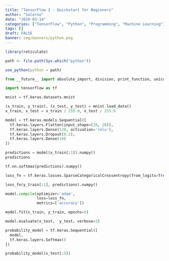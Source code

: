 ```yaml
---
title: "TensorFlow 2 - Quickstart for Beginners"
author: "Salerno"
date: "2020-03-14"
categories: ["TensorFlow", "Python", "Programming", "Machine Learning"]
tags: []
draft: FALSE
banner: img/banners/python.png
---
```


```r
library(reticulate)

path <- file.path(Sys.which("python"))

use_python(python = path)

```

```python

from __future__ import absolute_import, division, print_function, unicode_literals

import tensorflow as tf


```

```python

mnist = tf.keras.datasets.mnist

(x_train, y_train), (x_test, y_test) = mnist.load_data()
x_train, x_test = x_train / 255.0, x_test / 255.0

```

```python

model = tf.keras.models.Sequential([
  tf.keras.layers.Flatten(input_shape=(28, 28)),
  tf.keras.layers.Dense(128, activation='relu'),
  tf.keras.layers.Dropout(0.2),
  tf.keras.layers.Dense(10)
])

```

```python

predictions = model(x_train[:1]).numpy()
predictions

```

```python

tf.nn.softmax(predictions).numpy()

```

```python

loss_fn = tf.keras.losses.SparseCategoricalCrossentropy(from_logits=True)

```

```python

loss_fn(y_train[:1], predictions).numpy()

```

```python

model.compile(optimizer='adam',
              loss=loss_fn,
              metrics=['accuracy'])

```

```python

model.fit(x_train, y_train, epochs=5)

```

```python

model.evaluate(x_test,  y_test, verbose=2)

```

```python

probability_model = tf.keras.Sequential([
  model,
  tf.keras.layers.Softmax()
])

```

```python

probability_model(x_test[:5])

```

